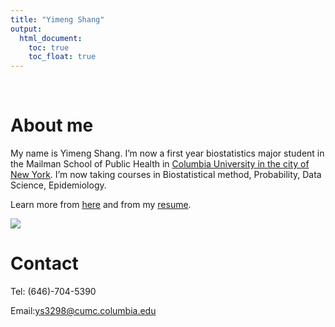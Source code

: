 ```yaml
---
title: "Yimeng Shang"
output: 
  html_document:
    toc: true
    toc_float: true
---
```


<br/>

# About me
My name is Yimeng Shang. I'm now a first year biostatistics major student in the Mailman School of Public Health in [Columbia University in the city of New York](https://www.columbia.edu/). I'm now taking courses in Biostatistical method, Probability, Data Science, Epidemiology.

Learn more from [here](aboutme.html) and from my [resume](curriculum_vitae.pdf).

![](IMG_4588.JPG)

# Contact
Tel: (646)-704-5390

Email:<ys3298@cumc.columbia.edu>

